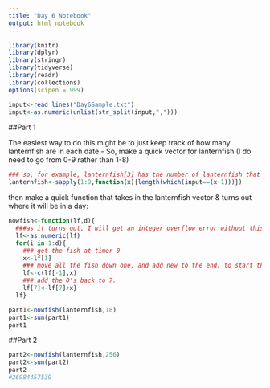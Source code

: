 ```yaml
---
title: "Day 6 Notebook"
output: html_notebook
---
```


```r
library(knitr)
library(dplyr)
library(stringr)
library(tidyverse)
library(readr)
library(collections)
options(scipen = 999)
```

```r
input<-read_lines("Day6Sample.txt")
input<-as.numeric(unlist(str_split(input,",")))
```

##Part 1

The easiest way to do this might be to just keep track of how many lanternfish are in each date - 
So, make a quick vector for lanternfish (I do need to go from 0-9 rather than 1-8)

```r
### so, for example, lanternfish[3] has the number of lanternfish that have a timer of 2
lanternfish<-sapply(1:9,function(x){length(which(input==(x-1)))})
```

then make a quick function that takes in the lanternfish vector & turns out where it will be in a day:

```r
nowfish<-function(lf,d){
  ###as it turns out, I will get an integer overflow error without this
  lf<-as.numeric(lf)
  for(i in 1:d){
    ### get the fish at timer 0
    x<-lf[1]
    ### move all the fish down one, and add new to the end, to start their cycles at 9
    lf<-c(lf[-1],x)
    ### add the 0's back to 7.
    lf[7]<-lf[7]+x}
  lf}
```

```r
part1<-nowfish(lanternfish,18)
part1<-sum(part1)
part1
```
##Part 2

```r
part2<-nowfish(lanternfish,256)
part2<-sum(part2)
part2
#26984457539
```


